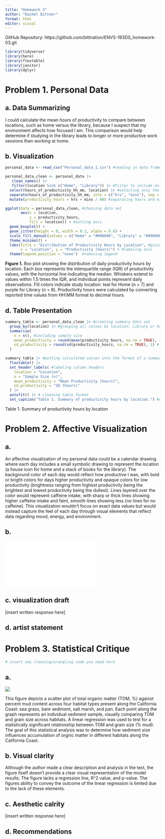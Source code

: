 ```yaml
---
title: "Homework 3"
author: "Rachel Bittner"
format: html
editor: visual
---
```


GitHub Repository: https://github.com/bittnation/ENVS-193DS_homework-03.git

```r

library(tidyverse)
library(here)
library(flextable)
library(janitor)
library(dplyr)

```

# Problem 1. Personal Data

## a. Data Summarizing

I could calculate the mean hours of productivity to compare between locations, such as home versus the library, because I suspect that my environment affects how focused I am. This comparison would help determine if studying in the library leads to longer or more productive work sessions than working at home.

## b. Visualization

```r

personal_data <- read_csv("Personal_data_1.csv") #reading in data frame

```

```r

personal_data_clean <- personal_data |>
   clean_names() |>
   filter(location %in% c("Home", "Library")) |> #filter to include only observations from home and library
  select(hours_of_productivity_hh_mm, location) |> #selecting only the columns with data of interest
  separate(hours_of_productivity_hh_mm, into = c("hrs", "mins"), sep = ":", convert = TRUE) |>
  mutate(productivity_hours = hrs + mins / 60) #separating hours and minutes to calculate productivity in terms of hours

```

```r
ggplot(data = personal_data_clean, #choosing data set
       aes(x = location, 
           y = productivity_hours, 
           fill = location)) + #setting axis 
  geom_boxplot() +
  geom_jitter(height = 0, width = 0.2, alpha = 0.6) +
  scale_fill_manual(values = c("Home" = "#008080", "Library" = "#800080")) + #choosing custom colors 
  theme_minimal() +
  labs(title = "Distribution of Productivity Hours by Location", #giving plot a title
       x = "Location", y = "Productivity (hours)") + #labeling axis
  theme(legend.position = "none")  #removing legend


```

**Figure 1.** Box plot showing the distribution of daily productivity hours by location. Each box represents the interquartile range (IQR) of productivity values, with the horizontal line indicating the median. Whiskers extend to values within 1.5 times the IQR, and individual points represent daily observations. Fill colors indicate study location: teal for Home (n = 7) and purple for Library (n = 8). Productivity hours were calculated by converting reported time values from HH:MM format to decimal hours.

## d. Table Presentation

```r

summary_table <- personal_data_clean |> #creating summary data set
  group_by(location) |> #grouping all values by location: Library or home
  summarise(
    n = n(), #including sample size
    mean_productivity = round(mean(productivity_hours, na.rm = TRUE), 1),#calculating mean hours of productivity and rounding to one decimal point
    sd_productivity = round(sd(productivity_hours, na.rm = TRUE), 1) # calculating standard deviation in hours and rounding to one decimal point
  )

summary_table |> #putting calculated values into the format of a summary table
  flextable() |>
  set_header_labels( #labeling column headers
    location = "Location",
    n = "Sample Size (n)",
    mean_productivity = "Mean Productivity (hours)",
    sd_productivity = "SD (hours)"
  ) |>
  autofit() |> # cleaning table format
  set_caption("Table 1. Summary of productivity hours by location.") #captioning summary table
```

Table 1. Summary of productivity hours by location

# Problem 2. Affective Visualization

## a.

An affective visualization of my personal data could be a calendar drawing where each day includes a small symbolic drawing to represent the location (a house icon for home and a stack of books for the library). The background color of each day would reflect how productive I was, with bold or bright colors for days higher productivity and opaque colors for low productivity (brightness ranging from highest productivity being the brightest and lowest productivity being the dullest). Lines layered over the color would represent caffeine intake, with sharp or thick lines showing higher caffeine intake and faint, smooth lines showing less (no lines for no caffeine). This visualization wouldn’t focus on exact data values but would instead capture the feel of each day through visual elements that reflect data regarding mood, energy, and environment.

## b.

![](images/problem-2-part-b.pdf)

## c. visualization draft

\[insert written response here\]

## d. artist statement

# Problem 3. Statistical Critique

```r
# insert any cleaning/wrangling code you need here
```

## a. 

![](images/crituque-figure.png)

This figure depicts a scatter plot of total organic matter (TOM, %) against percent mud content across four habitat types present along the California Coast: sea grass, bare sediment, salt marsh, and pan. Each point along the graph represents an individual sediment sample, visually comparing TOM and grain size across habitats. A linear regression was used to test for a statistically significant relationship between TOM and grain size (% mud). The goal of this statistical analysis was to determine how sediment size influences accumulation of orgnic matter in different habitats along the California Coast. 


## b. Visual clarity

Although the author made a clear description and analysis in the text, the figure itself doesn't provide a clear visual representation of the model results. The figure lacks a regression line, R^2 value, and p-value. The figures ability to convey the outcome of the linear regression is limited due to the lack of these elements.

## c. Aesthetic calrity

\[insert written response here\]

## d. Recommendations
